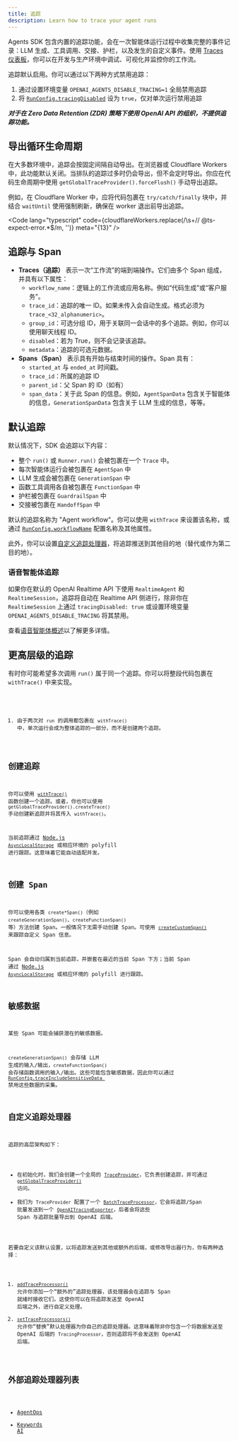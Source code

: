 ```yaml
---
title: 追踪
description: Learn how to trace your agent runs
---
```



Agents SDK 包含内置的追踪功能，会在一次智能体运行过程中收集完整的事件记录：LLM 生成、工具调用、交接、护栏，以及发生的自定义事件。使用 [Traces 仪表板](https://platform.openai.com/traces)，你可以在开发与生产环境中调试、可视化并监控你的工作流。

<Aside type="note">

追踪默认启用。你可以通过以下两种方式禁用追踪：

1. 通过设置环境变量 `OPENAI_AGENTS_DISABLE_TRACING=1` 全局禁用追踪
2. 将 [`RunConfig.tracingDisabled`](/openai-agents-js/openai/agents-core/type-aliases/runconfig/#tracingdisabled) 设为 `true`，仅对单次运行禁用追踪

**_对于在 Zero Data Retention (ZDR) 策略下使用 OpenAI API 的组织，不提供追踪功能。_**

</Aside>

## 导出循环生命周期

在大多数环境中，追踪会按固定间隔自动导出。在浏览器或 Cloudflare Workers 中，此功能默认关闭。当排队的追踪过多时仍会导出，但不会定时导出。你应在代码生命周期中使用 `getGlobalTraceProvider().forceFlush()` 手动导出追踪。

例如，在 Cloudflare Worker 中，应将代码包裹在 `try/catch/finally` 块中，并结合 `waitUntil` 使用强制刷新，确保在 worker 退出前导出追踪。

<Code
  lang="typescript"
  code={cloudflareWorkers.replace(/\s+\/\/ @ts-expect-error.*$/m, '')}
  meta="{13}"
/>

## 追踪与 Span

- **Traces（追踪）** 表示一次“工作流”的端到端操作。它们由多个 Span 组成，并具有以下属性：
  - `workflow_name`：逻辑上的工作流或应用名称。例如“代码生成”或“客户服务”。
  - `trace_id`：追踪的唯一 ID。如果未传入会自动生成。格式必须为 `trace_<32_alphanumeric>`。
  - `group_id`：可选分组 ID，用于关联同一会话中的多个追踪。例如，你可以使用聊天线程 ID。
  - `disabled`：若为 True，则不会记录该追踪。
  - `metadata`：追踪的可选元数据。
- **Spans（Span）** 表示具有开始与结束时间的操作。Span 具有：
  - `started_at` 与 `ended_at` 时间戳。
  - `trace_id`：所属的追踪 ID
  - `parent_id`：父 Span 的 ID（如有）
  - `span_data`：关于此 Span 的信息。例如，`AgentSpanData` 包含关于智能体的信息，`GenerationSpanData` 包含关于 LLM 生成的信息，等等。

## 默认追踪

默认情况下，SDK 会追踪以下内容：

- 整个 `run()` 或 `Runner.run()` 会被包裹在一个 `Trace` 中。
- 每次智能体运行会被包裹在 `AgentSpan` 中
- LLM 生成会被包裹在 `GenerationSpan` 中
- 函数工具调用各自被包裹在 `FunctionSpan` 中
- 护栏被包裹在 `GuardrailSpan` 中
- 交接被包裹在 `HandoffSpan` 中

默认的追踪名称为 "Agent workflow"。你可以使用 `withTrace` 来设置该名称，或通过 [`RunConfig.workflowName`](/openai-agents-js/openai/agents-core/type-aliases/runconfig/#workflowname) 配置名称及其他属性。

此外，你可以设置[自定义追踪处理器](#custom-tracing-processors)，将追踪推送到其他目的地（替代或作为第二目的地）。

### 语音智能体追踪

如果你在默认的 OpenAI Realtime API 下使用 `RealtimeAgent` 和 `RealtimeSession`，追踪将自动在 Realtime API 侧进行，除非你在 `RealtimeSession` 上通过 `tracingDisabled: true` 或设置环境变量 `OPENAI_AGENTS_DISABLE_TRACING` 将其禁用。

查看[语音智能体概述](/openai-agents-js/zh/guides/voice-agents)以了解更多详情。

## 更高层级的追踪

有时你可能希望多次调用 `run()` 属于同一个追踪。你可以将整段代码包裹在 `withTrace()` 中来实现。

<Code lang="typescript" code={customTraceExample} />

1. 由于两次对 `run` 的调用都包裹在 `withTrace()` 中，单次运行会成为整体追踪的一部分，而不是创建两个追踪。

## 创建追踪

你可以使用 [`withTrace()`](/openai-agents-js/openai/agents-core/functions/withtrace/) 函数创建一个追踪。或者，你也可以使用 `getGlobalTraceProvider().createTrace()` 手动创建新追踪并将其传入 `withTrace()`。

当前追踪通过 [Node.js `AsyncLocalStorage`](https://nodejs.org/api/async_context.html#class-asynclocalstorage) 或相应环境的 polyfill 进行跟踪。这意味着它能自动适配并发。

## 创建 Span

你可以使用各类 `create*Span()`（例如 `createGenerationSpan()`、`createFunctionSpan()` 等）方法创建 Span。一般情况下无需手动创建 Span。可使用 [`createCustomSpan()`](/openai-agents-js/openai/agents-core/functions/createcustomspan/) 来跟踪自定义 Span 信息。

Span 会自动归属到当前追踪，并嵌套在最近的当前 Span 下方；当前 Span 通过 [Node.js `AsyncLocalStorage`](https://nodejs.org/api/async_context.html#class-asynclocalstorage) 或相应环境的 polyfill 进行跟踪。

## 敏感数据

某些 Span 可能会捕获潜在的敏感数据。

`createGenerationSpan()` 会存储 LLM 生成的输入/输出，`createFunctionSpan()` 会存储函数调用的输入/输出。这些可能包含敏感数据，因此你可以通过 [`RunConfig.traceIncludeSensitiveData
`](/openai-agents-js/openai/agents-core/type-aliases/runconfig/#traceincludesensitivedata) 禁用这些数据的采集。

## 自定义追踪处理器

追踪的高层架构如下：

- 在初始化时，我们会创建一个全局的 [`TraceProvider`](/openai-agents-js/openai/agents-core/classes/traceprovider)，它负责创建追踪，并可通过 [`getGlobalTraceProvider()`](/openai-agents-js/openai/agents-core/functions/getglobaltraceprovider/) 访问。
- 我们为 `TraceProvider` 配置了一个 [`BatchTraceProcessor`](/openai-agents-js/openai/agents-core/classes/batchtraceprocessor/)，它会将追踪/Span 批量发送到一个 [`OpenAITracingExporter`](/openai-agents-js/openai/agents-openai/classes/openaitracingexporter/)，后者会将这些 Span 与追踪批量导出到 OpenAI 后端。

若要自定义该默认设置，以将追踪发送到其他或额外的后端，或修改导出器行为，你有两种选择：

1. [`addTraceProcessor()`](/openai-agents-js/openai/agents-core/functions/addtraceprocessor) 允许你添加一个“额外的”追踪处理器，该处理器会在追踪与 Span 就绪时接收它们。这使你可以在将追踪发送至 OpenAI 后端之外，进行自定义处理。
2. [`setTraceProcessors()`](/openai-agents-js/openai/agents-core/functions/settraceprocessors) 允许你“替换”默认处理器为你自己的追踪处理器。这意味着除非你包含一个将数据发送至 OpenAI 后端的 `TracingProcessor`，否则追踪将不会发送到 OpenAI 后端。

## 外部追踪处理器列表

- [AgentOps](https://docs.agentops.ai/v2/usage/typescript-sdk#openai-agents-integration)
- [Keywords AI](https://docs.keywordsai.co/integration/development-frameworks/openai-agents-sdk-js)
